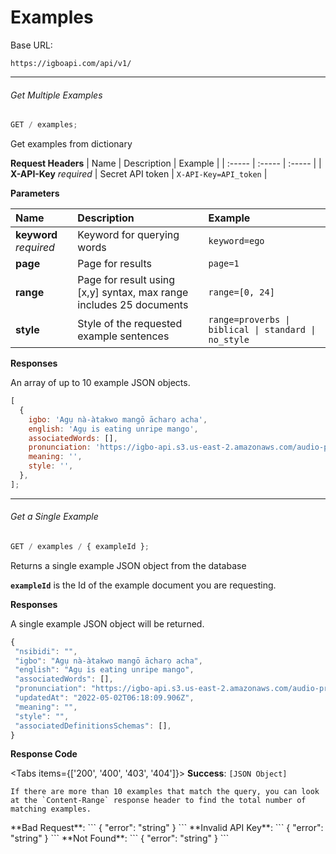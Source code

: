 
# Examples

Base URL:

```
https://igboapi.com/api/v1/
```

---

###### Get Multiple Examples

```js
GET / examples;
```

Get examples from dictionary

**Request Headers**
| Name | Description | Example |
| :----- | :----- | :----- |
| **X-API-Key** _required_ | Secret API token | `X-API-Key=API_token` |

**Parameters**

| Name                   | Description                                                         | Example                                              |
| :--------------------- | :------------------------------------------------------------------ | :--------------------------------------------------- |
| **keyword** _required_ | Keyword for querying words                                          | `keyword=ego`                                        |
| **page**               | Page for results                                                    | `page=1`                                             |
| **range**              | Page for result using [x,y] syntax, max range includes 25 documents | `range=[0, 24]`                                      |
| **style**              | Style of the requested example sentences                            | `range=proverbs \| biblical \| standard \| no_style` |

**Responses**

An array of up to 10 example JSON objects.

```js
[
  {
    igbo: 'Agụ nà-àtakwo mangō ācharọ acha',
    english: 'Agụ is eating unripe mango',
    associatedWords: [],
    pronunciation: 'https://igbo-api.s3.us-east-2.amazonaws.com/audio-pronunciations/620c4c01ebaecf171e074c89.webm',
    meaning: '',
    style: '',
  },
];
```

---

###### Get a Single Example

```js
GET / examples / { exampleId };
```

Returns a single example JSON object from the database

**`exampleId`** is the Id of the example document you are requesting.

**Responses**

A single example JSON object will be returned.

```js
{
 "nsibidi": "",
 "igbo": "Agụ nà-àtakwo mangō ācharọ acha",
 "english": "Agụ is eating unripe mango",
 "associatedWords": [],
 "pronunciation": "https://igbo-api.s3.us-east-2.amazonaws.com/audio-pronunciations/620c4c01ebaecf171e074c89.webm",
 "updatedAt": "2022-05-02T06:18:09.906Z",
 "meaning": "",
 "style": "",
 "associatedDefinitionsSchemas": [],
}
```

**Response Code**

<Tabs items={['200', '400', '403', '404']}>
  <Tab>
    **Success**:
    ```
    [JSON Object]
    ```

    If there are more than 10 examples that match the query, you can look at the `Content-Range` response header to find the total number of matching examples.

  </Tab>
  <Tab>
    **Bad Request**:
   ```
    { "error": "string" }
   ```
  </Tab>
  <Tab>
      **Invalid API Key**:
   ```
    { "error": "string" }
   ```
  </Tab>
  <Tab>
       **Not Found**:
   ```
    { "error": "string" }
   ```
  </Tab>
</Tabs>
